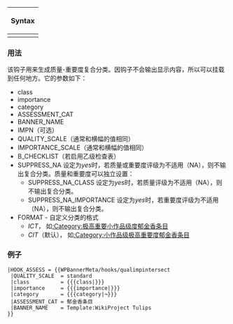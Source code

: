 {{Documentation subpage}}

{|class="wikitable collapsible collapsed" align=right width=40%
!Syntax
|-
|<pre style="font-size:90%">
|HOOK_ASSESS = {{WPBannerMeta/hooks/qualimpintersect
 |class={{{class|}}}
 |importance={{{importance|}}}
 |category={{{category|¬}}}
 |ASSESSMENT_CAT      = 
 |QUALITY_SCALE       = 
 |IMPORTANCE_SCALE    = 
 |B_CHECKLIST         =
  |b1=
  |b2=
  |b3=
  |b4=
  |b5=
  |b6=
 |BANNER_NAME         = {{subst:FULLPAGENAME}}
 |FORMAT              =
 |UNASSESSED_APPENDIX =
 |SUPPRESS_NA_CLASS   = 
}}
</pre>
|}

=== 用法===

该钩子用来生成质量-重要度复合分类。因钩子不会输出显示内容，所以可以挂载到任何地方。它的参数如下：
*class
*importance
*category
*ASSESSMENT_CAT
*BANNER_NAME
*IMPN（可选）
*QUALITY_SCALE（通常和横幅的值相同）
*IMPORTANCE_SCALE（通常和横幅的值相同）
*B_CHECKLIST（若启用乙级检查表）
*SUPPRESS_NA 设定为''yes''时，若质量或重要度评级为不适用（NA），则不输出复合分类。质量和重要度可以独立设置：
**SUPPRESS_NA_CLASS 设定为''yes''时，若质量评级为不适用（NA），则不输出复合分类。
**SUPPRESS_NA_IMPORTANCE 设定为''yes''时，若重要度评级为不适用（NA），则不输出复合分类。
*FORMAT - 自定义分类的格式
**''ICT''， 如[[:Category:极高重要小作品级度郁金香条目]]
**''CIT''（默认）， 如[[:Category:小作品级极高重要度郁金香条目]]

===例子===
<pre>|HOOK_ASSESS = {{WPBannerMeta/hooks/qualimpintersect
 |QUALITY_SCALE  = standard
 |class          = {{{class|}}}
 |importance     = {{{importance|}}}
 |category       = {{{category|¬}}}
 |ASSESSMENT_CAT = 郁金香条目
 |BANNER_NAME    = Template:WikiProject Tulips
}}</pre>

<includeonly>
<!-- CATEGORIES AND INTERWIKIS BELOW THIS LINE PLEASE -->

</includeonly>